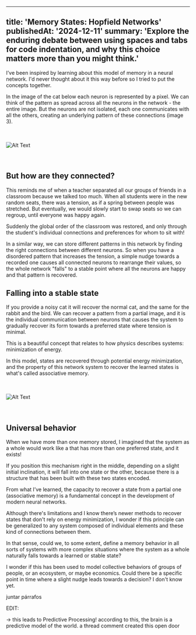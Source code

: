 
---
title: 'Memory States: Hopfield Networks'
publishedAt: '2024-12-11'
summary: 'Explore the enduring debate between using spaces and tabs for code indentation, and why this choice matters more than you might think.'
---


I’ve been inspired by learning about this model of memory in a neural network. I'd never thought about it this way before so I tried to put the concepts together.

In the image of the cat below each neuron is represented by a pixel. We can think of the pattern as spread across all the neurons in the network - the entire image. But the neurons are not isolated, each one communicates with all the others, creating an underlying pattern of these connections (image 3).

<br />
<br />

<div className="full-bleed">
<img
  src="/images/memory1.png"
  alt="Alt Text"
  style={{ width: '100%', height: 'auto' }}
/>
</div>

<br />
<br />

## But how are they connected?  

This reminds me of when a teacher separated all our groups of friends in a classroom because we talked too much. When all students were in the new random seats, there was a tension, as if a spring between people was stretched. But eventually, we would slowly start to swap seats so we can regroup, until everyone was happy again.

Suddenly the global order of the classroom was restored, and only through the student's individual connections and preferences for whom to sit with!  

In a similar way, we can store different patterns in this network by finding the right connections between different neurons. So when you have a disordered pattern that increases the tension, a simple nudge towards a recorded one causes all connected neurons to rearrange their values, so the whole network "falls" to a stable point where all the neurons are happy and that pattern is recovered.

## Falling into a stable state

If you provide a noisy cat it will recover the normal cat, and the same for the rabbit and the bird. We can recover a pattern from a partial image, and it is the individual communication between neurons that causes the system to gradually recover its form towards a preferred state where tension is minimal.

<span className="font-bold text-sm">This is a beautiful concept that relates to how physics describes systems: minimization of energy.</span>

In this model, states are recovered through potential energy minimization, and the property of this network system to recover the learned states is what's called associative memory.

<br />
<br />

<div className="full-bleed">
<img
  src="/images/memory2.png"
  alt="Alt Text"
  style={{ width: '100%', height: 'auto' }}
/>
</div>

<br />
<br />



## Universal behavior

When we have more than one memory stored, I imagined that the system as a whole would work like a <HoverVideo word="spring" videoSrc="/images/spring.gif" /> that has more than one preferred state, and it exists!

If you position this mechanism right in the middle, depending on a slight initial inclination, it will fall into one state or the other, because there is a structure that has been built with these two states encoded. 

From what I’ve learned, the capacity to recover a state from a partial one (associative memory) is a fundamental concept in the development of modern neural networks.

Although there's limitations and I know there’s newer methods to recover states that don't rely on energy minimization, I wonder if this principle can be generalized to any system composed of individual elements and these kind of connections between them.

In that sense, could we, to some extent, define a memory behavior in all sorts of systems with more complex situations where the system as a whole naturally falls towards a learned or stable state?

I wonder if this has been used to model collective behaviors of groups of people, or an ecosystem, or maybe economics. Could there be a specific point in time where a slight nudge leads towards a decision? I don't know yet.  


juntar párrafos

EDIT:

-> this leads to Predictive Processing! according to this, the brain is a predictive model of the world. a thread comment created this open door


